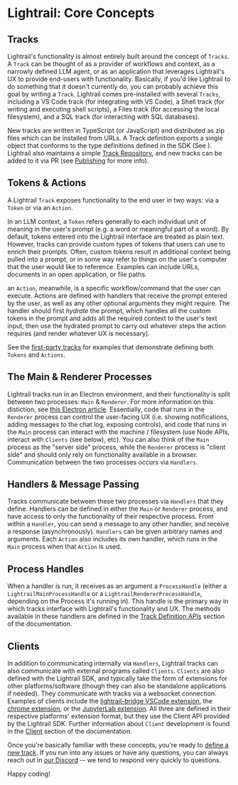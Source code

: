 # Lightrail: Core Concepts

## Tracks

Lightrail's functionality is almost entirely built around the concept of `Tracks`. A `Track` can be thought of as a provider of workflows and context, as a narrowly defined LLM agent, or as an application that leverages Lightrail's UX to provide end-users with functionality. Basically, if you'd like Lightrail to do something that it doesn't currently do, you can probably achieve this goal by writing a `Track`. Lightrail comes pre-installed with several `Tracks`, including a VS Code track (for integrating with VS Code), a Shell track (for writing and executing shell scripts), a Files track (for accessing the local filesystem), and a SQL track (for interacting with SQL databases).

New tracks are written in TypeScript (or JavaScript) and distributed as zip files which can be installed from URLs. A Track definition exports a single object that conforms to the type definitions defined in the SDK (See ). Lightrail also maintains a simple [Track Repository](https://github.com/lightrail-ai/lightrail/blob/main/track-repository.json), and new tracks can be added to it via PR (see [Publishing](/sdk/publishing) for more info).

## Tokens & Actions

A Lightrail `Track` exposes functionality to the end user in two ways: via a `Token` or via an `Action`.

In an LLM context, a `Token` refers generally to each individual unit of meaning in the user's prompt (e.g. a word or meaningful part of a word). By default, tokens entered into the Lightrail interface are treated as plain text. However, tracks can provide custom types of tokens that users can use to enrich their prompts. Often, custom tokens result in additional context being pulled into a prompt, or in some way refer to things on the user's computer that the user would like to reference. Examples can include URLs, documents in an open application, or file paths.

an `Action`, meanwhile, is a specific workflow/command that the user can execute. Actions are defined with handlers that receive the prompt entered by the user, as well as any other optional arguments they might require. The handler should first _hydrate_ the prompt, which handles all the custom tokens in the prompt and adds all the required context to the user's text input, then use the hydrated prompt to carry out whatever steps the action requires (and render whatever UX is necessary).

See the [first-party tracks](https://github.com/lightrail-ai/lightrail/tree/main/tracks) for examples that demonstrate defining both `Tokens` and `Actions`.

## The Main & Renderer Processes

Lightrail tracks run in an Electron environment, and their functionality is split between two processes: `Main` & `Renderer`. For more information on this distiction, see [this Electron article](https://www.electronjs.org/docs/latest/tutorial/process-model). Essentially, code that runs in the `Renderer` process can control the user-facing UX (i.e. showing notifications, adding messages to the chat log, exposing controls), and code that runs in the `Main` process can interact with the machine / filesystem (use Node APIs, interact with `Clients` (see below), etc). You can also think of the `Main` process as the "server side" process, while the `Renderer` process is "client side" and should only rely on functionality available in a browser. Communication between the two processes occurs via `Handlers`.

## Handlers & Message Passing

Tracks communicate between these two processes via `Handlers` that they define. Handlers can be defined in either the `Main` or `Renderer` process, and have access to only the functionality of their respective process. From within a `Handler`, you can send a message to any other handler, and receive a response (asynchronously). `Handlers` can be given arbitrary names and arguments. Each `Action` also includes its own handler, which runs in the `Main` process when that `Action` is used.

## Process Handles

When a handler is run, it receives as an argument a `ProcessHandle` (either a `LightrailMainProcessHandle` or a `LightrailRendererProcessHandle`, depending on the Process it's running in). This handle is the primary way in which tracks interface with Lightrail's functionality and UX. The methods available in these handlers are defined in the [Track Definition APIs](/sdk/api) section of the documentation.

## Clients

In addition to communicating internally via `Handlers`, Lightrail tracks can also communicate with external programs called `Clients`. `Clients` are also defined with the Lightrail SDK, and typically take the form of extensions for other platforms/software (though they can also be standalone applications if needed). They communicate with tracks via a websocket connection. Examples of clients include the [lightrail-bridge VSCode extension](https://github.com/lightrail-ai/lightrail/tree/main/vscode), the [chrome extension](https://github.com/lightrail-ai/lightrail/tree/main/chrome), or the [JupyterLab extension](https://github.com/lightrail-ai/lightrail/tree/main/jupyterlab). All three are defined in their respective platforms' extension format, but they use the Client API provided by the Lightrail SDK. Further information about `Client` development is found in the [Client](/sdk/client) section of the documentation.

Once you're basically familiar with these concepts, you're ready to [define a new track](/sdk/defining). If you run into any issues or have any questions, you can always reach out in [our Discord](https://discord.gg/57bNyxgb7g) -- we tend to respond very quickly to questions.

Happy coding!
